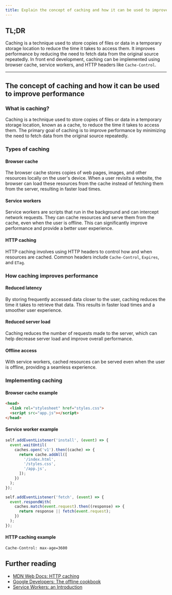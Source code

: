 ```yaml
---
title: Explain the concept of caching and how it can be used to improve performance.
---
```


## TL;DR

Caching is a technique used to store copies of files or data in a temporary storage location to reduce the time it takes to access them. It improves performance by reducing the need to fetch data from the original source repeatedly. In front end development, caching can be implemented using browser cache, service workers, and HTTP headers like `Cache-Control`.

---

## The concept of caching and how it can be used to improve performance

### What is caching?

Caching is a technique used to store copies of files or data in a temporary storage location, known as a cache, to reduce the time it takes to access them. The primary goal of caching is to improve performance by minimizing the need to fetch data from the original source repeatedly.

### Types of caching

#### Browser cache

The browser cache stores copies of web pages, images, and other resources locally on the user's device. When a user revisits a website, the browser can load these resources from the cache instead of fetching them from the server, resulting in faster load times.

#### Service workers

Service workers are scripts that run in the background and can intercept network requests. They can cache resources and serve them from the cache, even when the user is offline. This can significantly improve performance and provide a better user experience.

#### HTTP caching

HTTP caching involves using HTTP headers to control how and when resources are cached. Common headers include `Cache-Control`, `Expires`, and `ETag`.

### How caching improves performance

#### Reduced latency

By storing frequently accessed data closer to the user, caching reduces the time it takes to retrieve that data. This results in faster load times and a smoother user experience.

#### Reduced server load

Caching reduces the number of requests made to the server, which can help decrease server load and improve overall performance.

#### Offline access

With service workers, cached resources can be served even when the user is offline, providing a seamless experience.

### Implementing caching

#### Browser cache example

```html
<head>
  <link rel="stylesheet" href="styles.css">
  <script src="app.js"></script>
</head>
```

#### Service worker example

```javascript
self.addEventListener('install', (event) => {
  event.waitUntil(
    caches.open('v1').then((cache) => {
      return cache.addAll([
        '/index.html',
        '/styles.css',
        '/app.js',
      ]);
    })
  );
});

self.addEventListener('fetch', (event) => {
  event.respondWith(
    caches.match(event.request).then((response) => {
      return response || fetch(event.request);
    })
  );
});
```

#### HTTP caching example

```http
Cache-Control: max-age=3600
```

## Further reading

- [MDN Web Docs: HTTP caching](https://developer.mozilla.org/en-US/docs/Web/HTTP/Caching)
- [Google Developers: The offline cookbook](https://developers.google.com/web/fundamentals/instant-and-offline/offline-cookbook)
- [Service Workers: an Introduction](https://developers.google.com/web/fundamentals/primers/service-workers)

